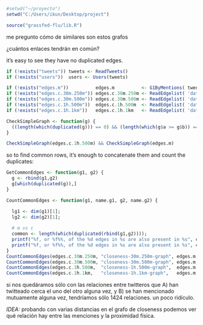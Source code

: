 ```{r q01load, echo=FALSE, results='hide'}
#setwd("~/proyecto")
setwd("C:/Users/ikun/Desktop/project")

source("grassfed-flu/lib.R")

```

me pregunto cómo de similares son estos grafos

¿cuántos enlaces tendrán en común?

it's easy to see they have no duplicated edges. 

```{r duplicationingraphs}

if (!exists("tweets")) tweets <- ReadTweets()
if (!exists("users"))  users <- Users(tweets)

if (!exists("edges.m"))          edges.m          <- G1ByMentions( tweets,                               as.igraph=F );
if (!exists("edges.c.30m.250m")) edges.c.30m.250m <- ReadEdgelist( 'data/encounters.30m.250m.201308.el', as.igraph=F );
if (!exists("edges.c.30m.500m")) edges.c.30m.500m <- ReadEdgelist( 'data/encounters.30m.500m.201308.el', as.igraph=F );
if (!exists("edges.c.1h.500m"))  edges.c.1h.500m  <- ReadEdgelist( 'data/encounters.1h.500m.201308.el',  as.igraph=F );
if (!exists("edges.c.1h.1km"))   edges.c.1h.1km   <- ReadEdgelist( 'data/encounters.1h.1km.201308.el',   as.igraph=F );

CheckSimpleGraph <- function(g) {
  ((length(which(duplicated(g))) == 0) && (length(which(g$a >= g$b)) == 0))
}

CheckSimpleGraph(edges.c.1h.500m) && CheckSimpleGraph(edges.m) 
```

so to find common rows, it's enough to concatenate them and count the duplicates:

```{r commonedges}
GetCommonEdges <- function(g1, g2) {
  g <- rbind(g1,g2)
  g[which(duplicated(g)),]
}

CountCommonEdges <- function(g1, name.g1, g2, name.g2) {

  lg1 <- dim(g1)[1];
  lg2 <- dim(g2)[1];
  
  # m vs c
  common <- length(which(duplicated(rbind(g1,g2))));
  printf("%f, or %f%%, of the %d edges in %s are also present in %s", common, 100*common/lg1, lg1, name.g1, name.g2);
  printf("%f, or %f%%, of the %d edges in %s are also present in %s", common, 100*common/lg2, lg2, name.g2, name.g1);
}
CountCommonEdges(edges.c.30m.250m, "closeness-30m.250m-graph", edges.m, "mutual-mentions-graph");
CountCommonEdges(edges.c.30m.500m, "closeness-30m.500m-graph", edges.m, "mutual-mentions-graph");
CountCommonEdges(edges.c.1h.500m,  "closeness-1h.500m-graph",  edges.m, "mutual-mentions-graph");
CountCommonEdges(edges.c.1h.1km,   "closeness-1h.1km-graph",   edges.m, "mutual-mentions-graph");
```

si nos quedáramos sólo con las relaciones entre twitteros que A) han twitteado cerca el uno del otro alguna vez, y B) se han mencionado mutuamente alguna vez, tendríamos sólo 1424 relaciones. un poco ridículo.

*IDEA:* probando con varias distancias en el grafo de closeness podemos ver qué relación hay entre las menciones y la proximidad física.
